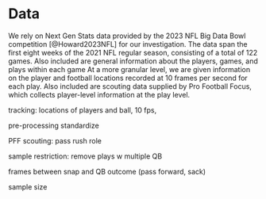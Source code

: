 # Data {#sec:data}

We rely on Next Gen Stats data provided by the 2023 NFL Big Data Bowl competition [@Howard2023NFL] for our investigation.
The data span the first eight weeks of the 2021 NFL regular season, consisting of a total of 122 games.
Also included are general information about the players, games, and plays within each game
At a more granular level, we are given information on the player and football locations recorded at 10 frames per second for each play.
Also included are scouting data supplied by Pro Football Focus, which collects player-level information at the play level.



tracking: locations of players and ball, 10 fps, 

pre-processing standardize

PFF scouting: pass rush role

sample restriction: remove plays w multiple QB

frames between snap and QB outcome (pass forward, sack)

sample size